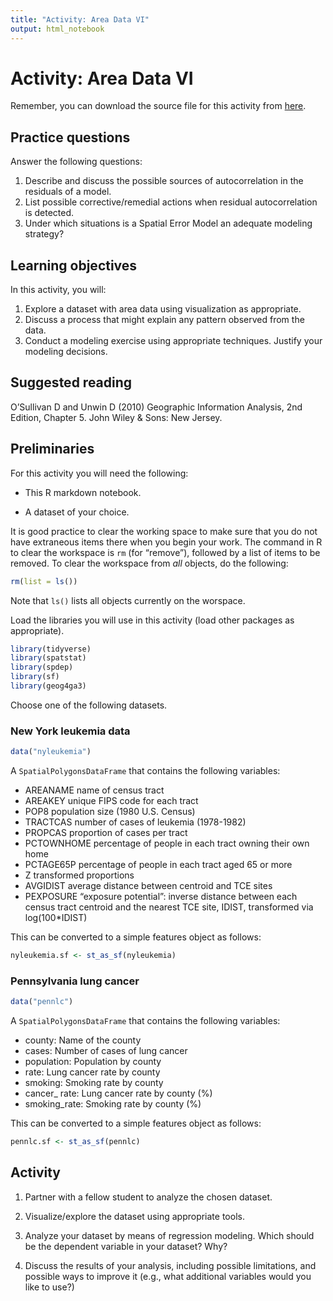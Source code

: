 ```yaml
---
title: "Activity: Area Data VI"
output: html_notebook
---
```


# Activity: Area Data VI

Remember, you can download the source file for this activity from [here](https://github.com/paezha/Spatial-Statistics-Course).

## Practice questions

Answer the following questions:

1. Describe and discuss the possible sources of autocorrelation in the residuals of a model.
2. List possible corrective/remedial actions when residual autocorrelation is detected.
3. Under which situations is a Spatial Error Model an adequate modeling strategy? 

## Learning objectives

In this activity, you will:

1. Explore a dataset with area data using visualization as appropriate.
2. Discuss a process that might explain any pattern observed from the data.
3. Conduct a modeling exercise using appropriate techniques. Justify your modeling decisions.

## Suggested reading

O'Sullivan D and Unwin D (2010) Geographic Information Analysis, 2nd Edition, Chapter 5. John Wiley & Sons: New Jersey.

## Preliminaries

For this activity you will need the following:

* This R markdown notebook.

* A dataset of your choice.

It is good practice to clear the working space to make sure that you do not have extraneous items there when you begin your work. The command in R to clear the workspace is `rm` (for "remove"), followed by a list of items to be removed. To clear the workspace from _all_ objects, do the following:
```r
rm(list = ls())
```

Note that `ls()` lists all objects currently on the worspace.

Load the libraries you will use in this activity (load other packages as appropriate). 
```r
library(tidyverse)
library(spatstat)
library(spdep)
library(sf)
library(geog4ga3)
```

Choose one of the following datasets.

### New York leukemia data

```r
data("nyleukemia")
```

A `SpatialPolygonsDataFrame` that contains the following variables:

* AREANAME name of census tract
* AREAKEY unique FIPS code for each tract
* POP8 population size (1980 U.S. Census)
* TRACTCAS number of cases of leukemia (1978-1982)
* PROPCAS proportion of cases per tract
* PCTOWNHOME percentage of people in each tract owning their own home
* PCTAGE65P percentage of people in each tract aged 65 or more
* Z transformed proportions
* AVGIDIST average distance between centroid and TCE sites
* PEXPOSURE "exposure potential": inverse distance between each census tract centroid and the nearest TCE site, IDIST, transformed via log(100*IDIST)

This can be converted to a simple features object as follows:
```r
nyleukemia.sf <- st_as_sf(nyleukemia)
```

### Pennsylvania lung cancer

```r
data("pennlc")
```

A `SpatialPolygonsDataFrame` that contains the following variables:

* county: Name of the county
* cases: Number of cases of lung cancer
* population: Population by county
* rate: Lung cancer rate by county
* smoking: Smoking rate by county
* cancer_ rate: Lung cancer rate by county (%)
* smoking_rate: Smoking rate by county  (%)

This can be converted to a simple features object as follows:
```r
pennlc.sf <- st_as_sf(pennlc)
```

## Activity

1. Partner with a fellow student to analyze the chosen dataset.

2. Visualize/explore the dataset using appropriate tools.

3. Analyze your dataset by means of regression modeling. Which should be the dependent variable in your dataset? Why?

4. Discuss the results of your analysis, including possible limitations, and possible ways to improve it (e.g., what additional variables would you like to use?)